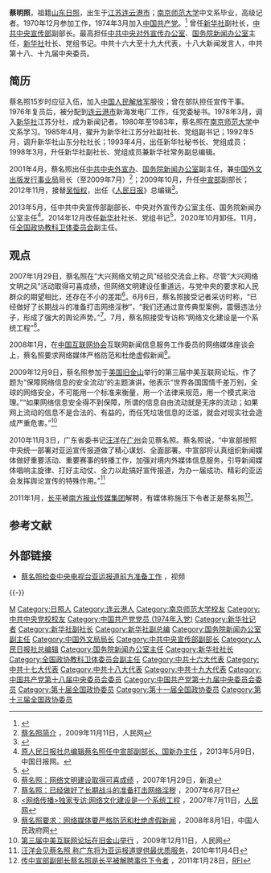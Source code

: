 {{Infobox_officeholder
|name = <span style="font-size:larger;">蔡明照</span>
|image name =Cai Mingzhao - 2016 (cropped).jpg
|width = 210px
|now = 
|period = 
|Sex = 男
|different name =
|party = {{CCP|19px}}
|Native place = [[中国|中国]][[山东省|山东]][[日照市|日照]]
|date of birth = {{Birth year and age|1955|6}}
|place of birth = {{PRC}}[[江苏省|江苏省]][[连云港市|连云港市]]
|date of death = 
|place of death = 
|spouse = 
|relatives = 
|educate = 
*[[南京师范大学|南京师范大学]]中文系毕业
*[[中共中央党校|中共中央党校]]研究生学历
|past = 
*<span style="color: blue;">新华社副社长<br>(1998年3月－2001年4月)</span>
*<span style="color: blue;">国务院新闻办公室副主任<br>(2001年4月－2009年10月)</span>
*<span style="color: blue;">第十届全国政协委员<br>(2003年3月－2008年3月)</span>
*<span style="color: blue;">中共中央宣传部副部长<br>(2009年10月－2011年10月)</span>
*<span style="color: blue;">第十一届全国政协委员<br>(2008年3月－2013年3月)</span>
*<span style="color: blue;">《人民日报》总编辑<br>(2012年11月－2013年4月)</span>
*<span style="color: blue;">中央宣传部副部长，中央对外宣传办公室、国务院新闻办公室主任<br>(2013年4月－2014年12月)</span>
*<span style="color: blue;">新华社社长<br>(2014年12月－2020年10月)</span>
*<span style="color: blue;">全国政协教科卫体委员会副主任<br>(2020年11月－)</span>
|work =
}}

'''蔡明照'''{{BD|1955年|6月|||catIdx=Cai蔡}}，祖籍[[山东省|山东]][[日照市|日照]]，出生于[[江苏省|江苏]][[连云港市|连云港市]]；[[南京师范大学|南京师范大学]]中文系毕业，高级记者。1970年12月参加工作，1974年3月加入[[中国共产党|中国共产党]]。<ref>{{cite web|url=http://www.sd.xinhuanet.com/news/2006-06/28/content_7378131.htm|title=蔡名照|publisher=新华网|author=|date=2006-06-28|accessdate=2012-02-19|language=Zh-hans|deadurl=yes|archiveurl=https://web.archive.org/web/20141231132116/http://www.sd.xinhuanet.com/news/2006-06/28/content_7378131.htm|archivedate=2014-12-31}}</ref> 曾任[[新华社|新华社]]副社长，[[中共中央宣传部|中共中央宣传部]]副部长。最高担任[[中共中央对外宣传办公室|中共中央对外宣传办公室]]、[[国务院新闻办公室|国务院新闻办公室]]主任，[[新华社|新华社]]社长、党组书记。中共十六大至十九大代表，十八大新闻发言人，中共第十八、十九届中央委员。

== 简历 ==
蔡名照15岁时应征入伍，加入[[中国人民解放军|中国人民解放军]]服役；曾在部队担任宣传干事。1976年复员后，被分配到[[连云港市|连云港市]]新海发电厂工作，任党委秘书。1978年3月，调入[[新华社|新华社]]江苏分社，成为新闻记者。1980年至1983年，蔡名照在[[南京师范大学|南京师范大学]]中文系学习。1985年4月，擢升为新华社江苏分社副社长、党组副书记；1992年5月，调升新华社山东分社社长；1993年4月，出任新华社秘书长、党组成员；1998年3月，升任新华社副社长、党组成员兼新华社常务副总编辑。

2001年4月，蔡名照出任[[中共中央外宣办|中共中央外宣办]]、[[国务院新闻办公室|国务院新闻办公室]]副主任，兼[[中国外文出版发行事业局|中国外文出版发行事业局]]局长（至2009年7月）<ref>[http://politics.people.com.cn/GB/41223/10358581.html 蔡名照简介] {{Wayback|url=http://politics.people.com.cn/GB/41223/10358581.html |date=20101205230057 }}，2009年11月11日，人民网</ref>；2009年10月，升任[[中共中央宣传部|中宣部]]副部长；2012年11月，接替[[吴恒权|吴恒权]]，出任《[[人民日报|人民日报]]》总编辑<ref>{{cite web|url=http://www.takungpao.com/paper/content/2012-11/01/content_1325488.htm|title=蔡名照任人民日报总编辑 吴恒权调任中宣部|publisher=大公网|author=|date=2012-11-01|accessdate=2012-11-01|language=Zh-hans|archive-url=https://web.archive.org/web/20121104045641/http://www.takungpao.com/paper/content/2012-11/01/content_1325488.htm|archive-date=2012-11-04|dead-url=yes}}</ref>。

2013年5月，任中共中央宣传部副部长、中央对外宣传办公室主任、国务院新闻办公室主任<ref>[http://www.chinadaily.com.cn/hqgj/jryw/2013-05-09/content_8982872.html 原人民日报社总编辑蔡名照任中宣部副部长、国新办主任] {{Wayback|url=http://www.chinadaily.com.cn/hqgj/jryw/2013-05-09/content_8982872.html |date=20141231122856 }}，2013年5月9日，中国日报网。</ref>。2014年12月改任[[新华社|新华社]]社长、党组书记<ref>{{cite news|title=蔡名照任新华社社长、党组书记|url=http://news.xinhuanet.com/2014-12/31/c_1113846600.htm|accessdate=2014-12-31|publisher=新华网|deadurl=yes|archiveurl=https://web.archive.org/web/20141231193926/http://news.xinhuanet.com/2014-12/31/c_1113846600.htm|archivedate=2014-12-31}}</ref>，2020年10月卸任。11月，任[[中国人民政治协商会议全国委员会教科卫体委员会|全国政协教科卫体委员会]]副主任。

==观点==
2007年1月29日，蔡名照在“大兴网络文明之风”经验交流会上称，尽管“大兴网络文明之风”活动取得可喜成绩，但网络文明建设任重道远，与党中央的要求和人民群众的期望相比，还存在不小的差距<ref>[http://news.sina.com.cn/c/2007-01-29/185112171867.shtml 蔡名照：网络文明建设取得可喜成绩] {{Wayback|url=http://news.sina.com.cn/c/2007-01-29/185112171867.shtml |date=20121025123153 }}，2007年1月29日，新浪</ref>。6月6日，蔡名照接受记者采访时称，“已经做好了长期战斗的准备打击网络淫秽”，“我们还通过宣传典型案例，震慑违法分子，形成了强大的舆论声势。”<ref>[http://china.rednet.cn/c/2007/06/07/1222747.htm 蔡名照：已经做好了长期战斗的准备打击网络淫秽] {{Wayback|url=http://china.rednet.cn/c/2007/06/07/1222747.htm |date=20091124021305 }}，2007年6月7日</ref>。7月，蔡名照接受专访称“网络文化建设是一个系统工程”<ref>[http://media.people.com.cn/GB/40606/5974739.html <网络传播>独家专访:网络文化建设是一个系统工程] {{Wayback|url=http://media.people.com.cn/GB/40606/5974739.html |date=20110912092140 }}，2007年7月11日，[[人民网|人民网]]</ref>。

2008年1月，在[[中国互联网协会|中国互联网协会]]互联网新闻信息服务工作委员的网络媒体座谈会上，蔡名照要求网络媒体严格防范和杜绝虚假新闻<ref>[http://www.gov.cn/zfjs/2007-08/01/content_703296.htm 蔡名照要求：网络媒体要严格防范和杜绝虚假新闻] {{Wayback|url=http://www.gov.cn/zfjs/2007-08/01/content_703296.htm |date=20110121062528 }}，2008年8月1日，中国人民政府网</ref>。

2009年12月9日，蔡名照参加于[[美国|美国]][[旧金山|旧金山]]举行的第三届中美互联网论坛，作了题为“保障网络信息的安全流动”的主题演讲，他表示“世界各国国情千差万别，全球的网络安全，不可能用一个标准来衡量，用一个法律来规范，用一个模式来治理。”“如果网络信息安全得不到保障，所谓的信息自由流动就是无序的流动；如果网上流动的信息不是合法的、有益的，而任凭垃圾信息的泛滥，就会对现实社会造成严重危害。”<ref>[http://world.people.com.cn/GB/57507/10557935.html 第三届中美互联网论坛在旧金山举行] {{Wayback|url=http://world.people.com.cn/GB/57507/10557935.html |date=20160304092459 }}，2009年12月11日，人民网</ref>

2010年11月3日，广东省委书记[[汪洋_(1955年)|汪洋]]在[[广州|广州]]会见蔡名照。蔡名照说，“中宣部按照中央统一部署对亚运宣传报道做了精心谋划、全面部署。中宣部将认真组织新闻媒体做好重要活动、重要赛事的转播工作，加强对境内外媒体信息服务，引导新闻媒体唱响主旋律、打好主动仗、全力以赴搞好宣传报道，为办一届成功、精彩的亚运会发挥舆论宣传的特殊作用。”<ref>[http://www.chinadaily.com.cn/dfpd/guangdong/2010-11-04/content_1138060.html 汪洋会见蔡名照 称广东将为亚运报道提供最优质服务]{{Dead link|date=2019年5月 |bot=InternetArchiveBot |fix-attempted=yes }}，2010年11月4日</ref>

2011年1月，[[长平_(作家)|长平]]被[[南方报业传媒集团|南方报业传媒集团]]解聘，有媒体称施压下令者正是蔡名照<ref>[http://www.chinese.rfi.fr/%E4%B8%AD%E5%9B%BD/20110128-%E4%BC%A0%E4%B8%AD%E5%AE%A3%E9%83%A8%E5%89%AF%E9%83%A8%E9%95%BF%E8%94%A1%E5%90%8D%E7%85%A7%E6%98%AF%E9%95%BF%E5%B9%B3%E8%A2%AB%E8%A7%A3%E8%81%98%E4%BA%8B%E4%BB%B6%E4%B8%8B%E4%BB%A4%E8%80%85 传中宣部副部长蔡名照是长平被解聘事件下令者] {{Wayback|url=http://www.chinese.rfi.fr/%E4%B8%AD%E5%9B%BD/20110128-%E4%BC%A0%E4%B8%AD%E5%AE%A3%E9%83%A8%E5%89%AF%E9%83%A8%E9%95%BF%E8%94%A1%E5%90%8D%E7%85%A7%E6%98%AF%E9%95%BF%E5%B9%B3%E8%A2%AB%E8%A7%A3%E8%81%98%E4%BA%8B%E4%BB%B6%E4%B8%8B%E4%BB%A4%E8%80%85 |date=20110203015210 }}，2011年1月28日，[[RFI|RFI]]</ref>。

== 参考文献 ==
{{Reflist|2}}

== 外部链接 ==
* [http://www.tudou.com/programs/view/arM4Knb8Bwc/ 蔡名照检查中央电视台亚运报道前方准备工作] {{Wayback|url=http://www.tudou.com/programs/view/arM4Knb8Bwc/ |date=20151017171451 }}，视频

{{Wikiquote}}

{{-}}
{{start box}}
{{s-ppo|cpc}}
{{s-before|[[李从军|李从军]]}}
{{s-title|[[新华通讯社|新华社]]党组书记|2014年12月－2020年10月}}
{{s-after|[[何平_(记者)|何　平]]}}
{{s-before|[[王晨_(政治人物)|王　晨]]}}
{{s-title|[[中共中央对外宣传办公室|中共中央对外宣传办公室]]主任|2013年5月－2014年12月}}
{{s-after|[[蒋建国_(政治人物)|蒋建国]]}}
{{s-before|[[王晨_(政治人物)|王　晨]]}}
{{s-title|[[中共中央宣传部|中共中央宣传部]]副部长|2013年5月－2014年12月}}
{{s-after|[[蒋建国_(政治人物)|蒋建国]]}}
{{s-before|[[吴恒权|吴恒权]]}}
{{s-title|[[人民日报|人民日报]]总编辑|2012年11月－2013年4月}}
{{s-after|[[杨振武|杨振武]]}}
{{s-gov|prc}}
{{s-before|[[李从军|李从军]]}}
{{s-title|[[新华通讯社|新华社]]社长|2014年12月－2020年10月}}
{{s-after|[[何平_(记者)|何　平]]}}
{{s-before|[[王晨_(政治人物)|王　晨]]}}
{{s-title|[[国务院新闻办公室|国务院新闻办公室]]主任|2013年3月－2014年12月}}
{{s-after|[[蒋建国_(政治人物)|蒋建国]]}}
{{end box}}
{{1995届中央党校一年制中青年干部培训班}}
{{DEFAULTSORT:Cai蔡}}
[[Category:蔡姓|M]]
[[Category:日照人|Category:日照人]]
[[Category:连云港人|Category:连云港人]]
[[Category:南京师范大学校友|Category:南京师范大学校友]]
[[Category:中共中央党校校友|Category:中共中央党校校友]]
[[Category:中国共产党党员_(1974年入党)|Category:中国共产党党员 (1974年入党)]]
[[Category:新华社记者|Category:新华社记者]]
[[Category:新华社副社长|Category:新华社副社长]]
[[Category:新华社副总编|Category:新华社副总编]]
[[Category:国务院新闻办公室副主任|Category:国务院新闻办公室副主任]]
[[Category:中国外文局局长|Category:中国外文局局长]]
[[Category:中共中央宣传部副部长|Category:中共中央宣传部副部长]] 
[[Category:人民日报社总编辑|Category:人民日报社总编辑]]
[[Category:国务院新闻办公室主任|Category:国务院新闻办公室主任]]
[[Category:新华社社长|Category:新华社社长]]
[[Category:全国政协教科卫体委员会副主任|Category:全国政协教科卫体委员会副主任]]
[[Category:中共十六大代表|Category:中共十六大代表]]
[[Category:中共十七大代表|Category:中共十七大代表]]
[[Category:中共十八大代表|Category:中共十八大代表]]
[[Category:中共十九大代表|Category:中共十九大代表]]
[[Category:中国共产党第十八届中央委员会委员|Category:中国共产党第十八届中央委员会委员]]
[[Category:中国共产党第十九届中央委员会委员|Category:中国共产党第十九届中央委员会委员]]
[[Category:第十届全国政协委员|Category:第十届全国政协委员]]
[[Category:第十一届全国政协委员|Category:第十一届全国政协委员]]
[[Category:第十三届全国政协委员|Category:第十三届全国政协委员]]